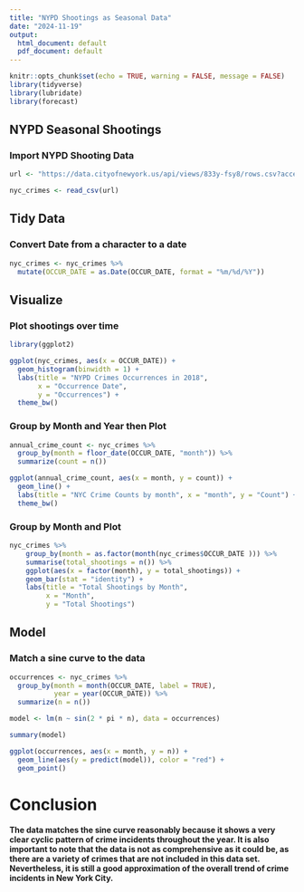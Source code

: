 ---
title: "NYPD Shootings as Seasonal Data"
date: "2024-11-19"
output:
  html_document: default
  pdf_document: default
---

```{r setup, include=FALSE}
knitr::opts_chunk$set(echo = TRUE, warning = FALSE, message = FALSE)
library(tidyverse)
library(lubridate)
library(forecast)
```

## NYPD Seasonal Shootings

### Import NYPD Shooting Data

```{r import_data, echo=TRUE}
url <- "https://data.cityofnewyork.us/api/views/833y-fsy8/rows.csv?accessType=DOWNLOAD"

nyc_crimes <- read_csv(url)
```

## Tidy Data

### Convert Date from a character to a date

```{r convert_date, echo=TRUE}
nyc_crimes <- nyc_crimes %>% 
  mutate(OCCUR_DATE = as.Date(OCCUR_DATE, format = "%m/%d/%Y"))

```

## Visualize

### Plot shootings over time

```{r plot_by_month_year, echo=TRUE}
library(ggplot2)

ggplot(nyc_crimes, aes(x = OCCUR_DATE)) + 
  geom_histogram(binwidth = 1) + 
  labs(title = "NYPD Crimes Occurrences in 2018", 
       x = "Occurrence Date", 
       y = "Occurrences") + 
  theme_bw()
```

### Group by Month and Year then Plot

```{r plot_by_month_all_time, echo=TRUE}
annual_crime_count <- nyc_crimes %>% 
  group_by(month = floor_date(OCCUR_DATE, "month")) %>% 
  summarize(count = n())

ggplot(annual_crime_count, aes(x = month, y = count)) +
  geom_line() +
  labs(title = "NYC Crime Counts by month", x = "month", y = "Count") +
  theme_bw()
```

### Group by Month and Plot

```{r plot_by_month, echo=TRUE}
nyc_crimes %>%
    group_by(month = as.factor(month(nyc_crimes$OCCUR_DATE ))) %>%
    summarise(total_shootings = n()) %>%
    ggplot(aes(x = factor(month), y = total_shootings)) +
    geom_bar(stat = "identity") +
    labs(title = "Total Shootings by Month",
         x = "Month",
         y = "Total Shootings")
```

## Model

### Match a sine curve to the data

```{r sine_curve, echo=TRUE}
occurrences <- nyc_crimes %>% 
  group_by(month = month(OCCUR_DATE, label = TRUE),
           year = year(OCCUR_DATE)) %>% 
  summarize(n = n())

model <- lm(n ~ sin(2 * pi * n), data = occurrences)

summary(model)

ggplot(occurrences, aes(x = month, y = n)) +
  geom_line(aes(y = predict(model)), color = "red") +
  geom_point()
```


# Conclusion

#### The data matches the sine curve reasonably because it shows a very clear cyclic pattern of crime incidents throughout the year. It is also important to note that the data is not as comprehensive as it could be, as there are a variety of crimes that are not included in this data set. Nevertheless, it is still a good approximation of the overall trend of crime incidents in New York City.
